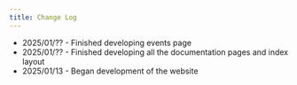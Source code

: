 ```yaml
---
title: Change Log
---
```


- 2025/01/?? - Finished developing events page
- 2025/01/?? - Finished developing all the documentation pages and index layout
- 2025/01/13 - Began development of the website